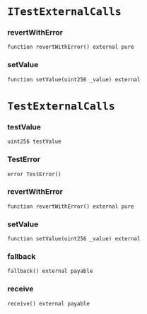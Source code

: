 # `ITestExternalCalls`

### revertWithError

```solidity
function revertWithError() external pure
```

### setValue

```solidity
function setValue(uint256 _value) external
```

# `TestExternalCalls`

### testValue

```solidity
uint256 testValue
```

### TestError

```solidity
error TestError()
```

### revertWithError

```solidity
function revertWithError() external pure
```

### setValue

```solidity
function setValue(uint256 _value) external
```

### fallback

```solidity
fallback() external payable
```

### receive

```solidity
receive() external payable
```

